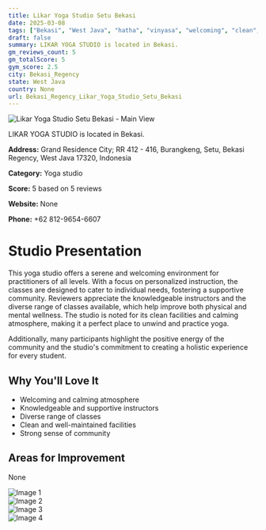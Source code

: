 ```yaml
---
title: Likar Yoga Studio Setu Bekasi
date: 2025-03-08
tags: ["Bekasi", "West Java", "hatha", "vinyasa", "welcoming", "clean", "Bekasi Regency"]  
draft: false
summary: LIKAR YOGA STUDIO is located in Bekasi.
gm_reviews_count: 5
gm_totalScore: 5
gym_score: 2.5
city: Bekasi_Regency
state: West Java
country: None
url: Bekasi_Regency_Likar_Yoga_Studio_Setu_Bekasi
---
```


<div className="aspect-[16/9] relative my-8">
  <img 
    src="https://lh5.googleusercontent.com/p/AF1QipNT7J8mjPuimNQ9FH8C0jFPBa3_DrwgwSXvDHrJ=w1920-h1080-k-no"
    alt="Likar Yoga Studio Setu Bekasi - Main View"
    className="object-cover absolute inset-0 w-full h-full rounded-lg"
  />
</div>

LIKAR YOGA STUDIO is located in Bekasi.

**Address:** Grand Residence City; RR 412 - 416, Burangkeng, Setu, Bekasi Regency, West Java 17320, Indonesia

**Category:** Yoga studio

**Score:** 5 based on 5 reviews

**Website:** None

**Phone:** +62 812-9654-6607

# Studio Presentation

This yoga studio offers a serene and welcoming environment for practitioners of all levels. With a focus on personalized instruction, the classes are designed to cater to individual needs, fostering a supportive community. Reviewers appreciate the knowledgeable instructors and the diverse range of classes available, which help improve both physical and mental wellness. The studio is noted for its clean facilities and calming atmosphere, making it a perfect place to unwind and practice yoga.

Additionally, many participants highlight the positive energy of the community and the studio's commitment to creating a holistic experience for every student.

## Why You'll Love It

- Welcoming and calming atmosphere
- Knowledgeable and supportive instructors
- Diverse range of classes
- Clean and well-maintained facilities
- Strong sense of community

## Areas for Improvement

None

<div className="grid grid-cols-1 xl:grid-cols-2 gap-4 my-8">
<div className="aspect-[4/3] relative"><img src="https://lh5.googleusercontent.com/p/AF1QipO5SWWbBRFAizMQw2A2qRd6C-70ktecQJyt6YuY=w1920-h1080-k-no" alt="Image 1" className="object-cover absolute inset-0 w-full h-full rounded-lg" /></div>
<div className="aspect-[4/3] relative"><img src="https://lh5.googleusercontent.com/p/AF1QipOOgBUxw2Uxy5KRFgntS_bLu-6oaBMrPLwAB9Ye=w1920-h1080-k-no" alt="Image 2" className="object-cover absolute inset-0 w-full h-full rounded-lg" /></div>
<div className="aspect-[4/3] relative"><img src="https://lh5.googleusercontent.com/p/AF1QipPaaQZW7qfrNBerik7zE85G5eKPMTOxNeH6biwc=w1920-h1080-k-no" alt="Image 3" className="object-cover absolute inset-0 w-full h-full rounded-lg" /></div>
<div className="aspect-[4/3] relative"><img src="https://lh5.googleusercontent.com/p/AF1QipNJgWQFc0F6dMc21p9Sp7bLZfV9uXwIkapU2Udm=w1920-h1080-k-no" alt="Image 4" className="object-cover absolute inset-0 w-full h-full rounded-lg" /></div>
</div>